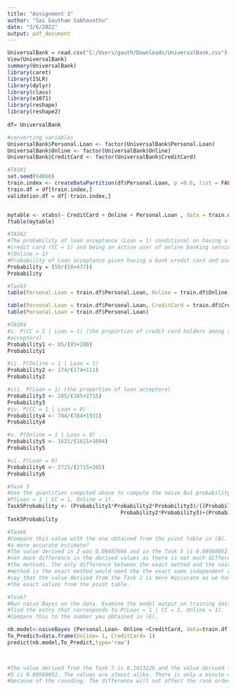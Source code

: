 ---
title: "Assignment 3"
author: "Sai Gautham Sabhavathu"
date: "3/6/2022"
output: pdf_document
---

```{r setup}
UniversalBank = read.csv("C:/Users/gauth/Downloads/UniversalBank.csv")
View(UniversalBank)
summary(UniversalBank)
library(caret)
library(ISLR)
library(dplyr)
library(class)
library(e1071)
library(reshape)
library(reshape2)
 
df= UniversalBank

#converting variables
UniversalBank$Personal.Loan <- factor(UniversalBank$Personal.Loan)
UniversalBank$Online <- factor(UniversalBank$Online)
UniversalBank$CreditCard <- factor(UniversalBank$CreditCard)

#TASK1
set.seed(64060)
train.index <- createDataPartition(df$Personal.Loan, p =0.6, list = FALSE)
train.df = df[train.index,]
validation.df = df[-train.index,]


mytable <- xtabs(~ CreditCard + Online + Personal.Loan , data = train.df)
ftable(mytable)
```

```{r}
#TASK2
#The probability of loan acceptance (Loan = 1) conditional on having a bank 
#credit card (CC = 1) and being an active user of online banking services 
#(Online = 1)
#Probability of Loan acceptance given having a bank credit card and user
Probability = (50/(50+477))
Probability
```


```{r}
#Task3
table(Personal.Loan = train.df$Personal.Loan, Online = train.df$Online)

table(Personal.Loan = train.df$Personal.Loan, CreditCard = train.df$CreditCard)
table(Personal.Loan = train.df$Personal.Loan)
```

```{r}

#TASK4
#i. P(CC = 1 | Loan = 1) (the proportion of credit card holders among the loan 
#acceptors) 
Probability1 <- 85/(85+200)
Probability1

#ii. P(Online = 1 | Loan = 1)  
Probability2 <- 174/(174+111)
Probability2

#iii. P(Loan = 1) (the proportion of loan acceptors)  
Probability3 <- 285/(285+2715)
Probability3
#iv. P(CC = 1 | Loan = 0)  
Probability4 <- 784/(784+1931)
Probability4

#v. P(Online = 1 | Loan = 0) 
Probability5 <- 1621/(1621+1094)
Probability5

#vi. P(Loan = 0) 
Probability6 <- 2715/(2715+285)
Probability6
```

```{r}
#Task 5  
#Use the quantities computed above to compute the naive Ba1 probability 
#P(Loan = 1 | CC = 1, Online = 1).
Task5Probability <- (Probability1*Probability2*Probability3)/((Probability1*
                                    Probability2*Probability3)+(Probability4*Probability5*Probability6))
Task5Probability
```

```{r}
#Task6
#Compare this value with the one obtained from the pivot table in (B). Which is 
#a more accurate estimate?
#The value derived in 2 was 0.09487666 and in the Task 5 is 0.09980052. There is 
#not much difference in the derived values as there is not much difference in 
#the methods. The only difference between the exact method and the naive-baise 
#method is the exact method would need the the exact same independent variable #classifications to predict, whereas the #naive bayes method does not. We can 
#say that the value derived from the Task 2 is more #accurate as we have taken 
#the exact values from the pivot table.
```

```{r}
#Task7
#Run naive Bayes on the data. Examine the model output on training data, and 
#find the entry that corresponds to P(Loan = 1 | CC = 1, Online = 1).
#Compare this to the number you obtained in (E). 

nb.model<-naiveBayes (Personal.Loan~ Online +CreditCard, data=train.df) 
To_Predict=data.frame(Online= 1, CreditCard= 1) 
predict(nb.model,To_Predict,type='raw')

    
```
```{r}
#The value derived from the Task 7 is 0.1013226 and the value derived from the Task 
#5 is 0.09980052. The values are almost alike. There is only a minute difference 
#because of the rounding. The difference will not affect the rank order of the ouput. 
```